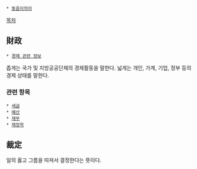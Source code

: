  * [[동음이의어]]

[[목차]]
== 財政 ==
 * [[경제 관련 정보]]

좁게는 국가 및 지방공공단체의 경제활동을 말한다. 넓게는 개인, 가계, 기업, 정부 등의 경제 상태를 말한다.

=== 관련 항목 ===
 * [[세금]]
 * [[예산]]
 * [[재무]]
 * [[재정학]]

== 裁定 ==
일의 옳고 그름을 따져서 결정한다는 뜻이다.
